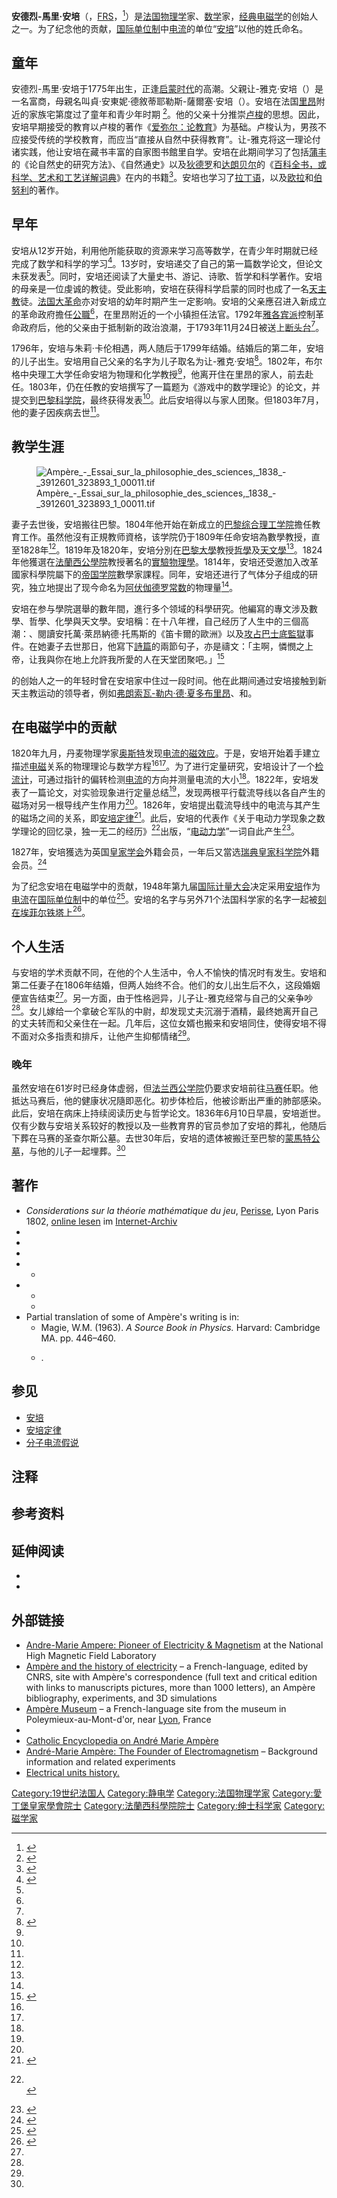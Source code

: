 {{noteTA
|G1=P
|1=zh-hans:国际计量大会;zh-hk:國際計量大會;zh-tw:國際度量衡大會
}}

{{Infobox scientist
| name =  安德烈-馬里·安培<br>André-Marie Ampère
| image = Ampere Andre 1825.jpg
| caption = 
| birth_date = {{birth date|df=yes|1775|1|20}}
| birth_place = {{flag|Kingdom of France}}[[里昂|里昂]]
| death_date = {{death date and age|df=yes|1836|6|10|1775|1|20}}
| death_place = {{flagicon|FRA}} [[七月王朝|法蘭西王國]][[马赛|马赛]]
| nationality = {{FRA}}
| field = [[物理学|物理学]]
| work_institutions = [[巴黎综合理工学院|巴黎综合理工学院]]
| alma_mater = 
| doctoral_advisor = 
| doctoral_students = 
| known_for = [[安培定律|安培定律]]<br>[[安培力定律|安培力定律]]<br>[[右手定则#由旋转设定的方向|安培右手定则]]<br>[[磁矩|安培循环模型]]<br>[[阿伏伽德罗定律|阿伏伽德罗-安培假说]]<br>[[齐次蒙日-安培方程|齐次蒙日-安培方程]]
| author_abbrev_bot = 
| author_abbrev_zoo = 
| religion = [[罗马天主教|罗马天主教]]
| footnotes = 
| signature = André-Marie Ampère signature.svg
}}
'''安德烈-馬里·安培 '''（{{lang-fr|André-Marie Ampère}}，[[FRS|FRS]]，{{bd|1775年|1月20日|1836年|6月10日}}<ref>{{cite book|title=Dictionary of Scientific Biography|url=https://archive.org/details/dictionaryofscie0000unse_s3y8|year=1970|publisher=Charles Scribner's Sons|location=United States of America}}</ref>）是[[法国|法国]][[物理学|物理学]]家、[[数学|数学]]家，[[经典电磁学|经典电磁学]]的创始人之一。为了纪念他的贡献，[[国际单位制|国际单位制]]中[[电流|电流]]的单位“[[安培|安培]]”以他的姓氏命名。

== 童年 ==
安德烈-馬里·安培于1775年出生，正逢[[启蒙时代|启蒙时代]]的高潮。父親让-雅克·安培（{{lang|fr|Jean-Jacques Ampère}}）是一名富商，母親名叫貞·安東妮·德敘蒂耶勒斯-薩爾塞·安培（{{lang|fr|Jeanne Antoinette Desutières-Sarcey Ampère}}）。安培在法国[[里昂|里昂]]附近的家族宅第度过了童年和青少年时期<!-- He spent his childhood and adolescence at the family property at [[Poleymieux-au-Mont-d'Or|Poleymieux-au-Mont-d'Or]] near Lyon.--><ref name="IEEE">{{cite web |url=http://www.ieeeghn.org/wiki/index.php/Andre-Marie_Ampere |title=Andre-Marie Ampere |date= |work=IEEE Global History Network |publisher=IEEE |accessdate=2011-07-21 |archive-date=2013-11-12 |archive-url=https://web.archive.org/web/20131112174308/http://www.ieeeghn.org/wiki/index.php/Andre-Marie_Ampere |dead-url=no }}</ref>。他的父亲十分推崇[[让-雅克·卢梭|卢梭]]的思想。因此，安培早期接受的教育以卢梭的著作《[[爱弥尔：论教育|爱弥尔：论教育]]》为基础。卢梭认为，男孩不应接受传统的学校教育，而应当“直接从自然中获得教育”。让-雅克将这一理论付诸实践，他让安培在藏书丰富的自家图书館里自学。安培在此期间学习了包括[[蒲丰|蒲丰]]的《论自然史的研究方法》、《自然通史》以及[[狄德罗|狄德罗]]和[[达朗贝尔|达朗贝尔]]的《[[百科全书，或科学、艺术和工艺详解词典|百科全书，或科学、艺术和工艺详解词典]]》在内的书籍<ref name="simplyknowledge">{{Cite web |url=http://simplyknowledge.com/popular/biography/andre-marie-ampere |title=Biography of Andre Marie Ampere |access-date=2017-02-05 |archive-date=2017-09-24 |archive-url=https://web.archive.org/web/20170924001701/http://simplyknowledge.com/popular/biography/andre-marie-ampere |dead-url=no }}</ref>。安培也学习了[[拉丁语|拉丁语]]，以及[[欧拉|欧拉]]和[[丹尼尔·伯努利|伯努利]]的著作。

== 早年 ==
安培从12岁开始，利用他所能获取的资源来学习高等数学，在青少年时期就已经完成了数学和科学的学习<ref name="galegroup">{{cite web|title="André Marie Ampère." World of Scientific Discovery.|url=http://ic.galegroup.com/ic/bic1/BiographiesDetailsPage/BiographiesDetailsWindow?disableHighlighting=false&displayGroupName=Biographies&currPage=&scanId=&query=&prodId=BIC1&search_within_results=&p=BIC1&mode=view&catId=&limiter=&display-query=&displayGroups=&contentModules=&action=e&sortBy=&documentId=GALE%7CK1648000012&windowstate=normal&activityType=&failOverType=&commentary=&source=Bookmark&u=ecnu&jsid=fbe601b5e31fcad0a9bb9607d3a6d90e|website=ic.galegroup.com|accessdate=2016-10-19}}</ref>。13岁时，安培递交了自己的第一篇数学论文，但论文未获发表<ref name="IEEE"/>。同时，安培还阅读了大量史书、游记、诗歌、哲学和科学著作。安培的母亲是一位虔诚的教徒。受此影响，安培在获得科学启蒙的同时也成了一名[[天主教|天主教]]徒。[[法国大革命|法国大革命]]亦对安培的幼年时期产生一定影响。安培的父亲應召进入新成立的革命政府擔任[[公務員|公職]]<ref name="simplyknowledge"/>，在里昂附近的一个小镇担任法官。1792年[[雅各宾派|雅各宾派]]控制革命政府后，他的父亲由于抵制新的政治浪潮，于1793年11月24日被送上[[断头台|断头台]]<ref name="IEEE"/>。

1796年，安培与朱莉·卡伦相遇，两人随后于1799年结婚。结婚后的第二年，安培的儿子出生。安培用自己父亲的名字为儿子取名为让-雅克·安培<ref name="iop">{{cite web|author1=B Gee|title=André Marie Ampère (1775-1836)|url=http://iopscience.iop.org/article/10.1088/0031-9120/5/6/308/pdf|website=http://iopscience.iop.org/|accessdate=2016-10-21}}</ref>。1802年，布尔格中央理工大学任命安培为物理和化学教授<ref name="IEEE" />，他离开住在里昂的家人，前去赴任。1803年，仍在任教的安培撰写了一篇题为《游戏中的数学理论》的论文，并提交到[[巴黎科学院|巴黎科学院]]，最终获得发表<ref name="simplyknowledge" />。此后安培得以与家人团聚。但1803年7月，他的妻子因疾病去世<ref name="iop"/>。

== 教学生涯 ==
[[File:Ampère_-_Essai_sur_la_philosophie_des_sciences,_1838_-_3912601_323893_1_00011.tif|thumb]]

妻子去世後，安培搬往巴黎。1804年他开始在新成立的[[巴黎综合理工学院|巴黎综合理工学院]]擔任教育工作。虽然他沒有正規教师資格，该学院仍于1809年任命安培為數學教授，直至1828年<ref name="IEEE" />。1819年及1820年，安培分別在[[巴黎大學|巴黎大學]]教授[[哲學|哲學]]及[[天文學|天文學]]<ref name="galegroup" />。1824年他獲選在[[法蘭西公學院|法蘭西公學院]]教授著名的[[實驗物理學|實驗物理學]]。1814年，安培还受邀加入改革國家科學院屬下的[[帝国学院|帝国学院]]數學家課程。同年，安培还进行了气体分子组成的研究，独立地提出了现今命名为[[阿伏伽德罗常数|阿伏伽德罗常数]]的物理量<ref name="galegroup" />。

安培在参与學院選舉的數年間，進行多个领域的科學研究。他編寫的專文涉及數學、哲學、化學與天文學。安培稱：在十八年裡，自己经历了人生中的三個高潮：{{le|首次領聖餐|First Communion}}、閱讀安托萬·萊昂納德·托馬斯的《笛卡爾的歐洲》以及[[攻占巴士底監獄|攻占巴士底監獄]]事件。在她妻子去世那日，他寫下[[詩篇|詩篇]]的兩節句子，亦是禱文：「主啊，憐憫之上帝，让我與你在地上允許我所愛的人在天堂团聚吧。」<ref>{{cite web | title = Catholic Encyclopedia | work =  | publisher =  | date =  | url = http://www.newadvent.org/cathen/01437c.htm | doi =  | accessdate = 2007-12-29 | archive-date = 2021-03-04 | archive-url = https://web.archive.org/web/20210304161802/https://www.newadvent.org/cathen/01437c.htm | dead-url = no }}</ref>

{{link-en|圣文森特保罗协会|Society of Saint Vincent de Paul}}的创始人之一的{{link-en|弗雷德里克·奥扎纳姆|Frédéric Ozanam}}年轻时曾在安培家中住过一段时间。他在此期间通过安培接触到新天主教运动的领导者，例如[[弗朗索瓦-勒内·德·夏多布里昂|弗朗索瓦-勒内·德·夏多布里昂]]、{{link-en|亨利·拉科代尔|Jean-Baptiste Henri Lacordaire}}和{{link-fr|查尔斯·蒙塔朗贝尔|Charles_de_Montalembert}}。

== 在电磁学中的贡献 ==
1820年九月，丹麦物理学家[[汉斯·奥斯特|奥斯特]]发现[[电流的磁效应|电流的磁效应]]。于是，安培开始着手建立描述[[电|电]][[磁|磁]]关系的物理理论与数学方程<ref name="IEEE" /><ref name="galegroup" />。为了进行定量研究，安培设计了一个[[检流计|检流计]]，可通过指针的偏转检测[[电流|电流]]的方向并测量电流的大小<ref name="simplyknowledge" />。1822年，安培发表了一篇论文，对实验现象进行定量总结<ref name="simplyknowledge" />，发现两根平行载流导线以各自产生的磁场对另一根导线产生作用力<ref name="galegroup" />。1826年，安培提出载流导线中的电流与其产生的磁场之间的关系，即[[安培定律|安培定律]]<ref name="scientibulous">{{cite web|title=ANDRE-MARIE AMPERE’S CONTRIBUTIONS TO THE STUDY OF ELECTROMAGNETISM|url=https://scientibulous.wordpress.com/2012/06/10/andre-ampere-maries-contributions-to-the-study-of-electromagnetism/|accessdate=2017-02-04|archive-date=2021-03-04|archive-url=https://web.archive.org/web/20210304161808/https://scientibulous.wordpress.com/2012/06/10/andre-ampere-maries-contributions-to-the-study-of-electromagnetism/|dead-url=no}}</ref>。此后，安培的代表作《关于电动力学现象之数学理论的回忆录，独一无二的经历》<ref group="注">{{lang-fr|''Mémoire sur la théorie mathématique des phénomènes électrodynamiques uniquement déduite de l’experience''}}<br>{{lang-en|''Memoir on the Mathematical Theory of Electrodynamic Phenomena, Uniquely Deduced from Experience''}}</ref>出版，“[[电动力学|电动力学]]”一词自此产生<ref name="thefamouspeople">{{cite web|title=Andre Marie Ampere Biography|url=http://www.thefamouspeople.com/profiles/andre-marie-ampere-535.php|website=TheFamousPeople|accessdate=2017-02-05|archive-date=2021-03-04|archive-url=https://web.archive.org/web/20210304161813/https://www.thefamouspeople.com/profiles/andre-marie-ampere-535.php|dead-url=no}}</ref>。

1827年，安培獲选为英国[[皇家学会|皇家学会]]外籍会员，一年后又當选[[瑞典皇家科学院|瑞典皇家科学院]]外籍会员。<ref name="royalsociety">{{cite web| url = http://www2.royalsociety.org/DServe/dserve.exe?dsqIni=Dserve.ini&dsqApp=Archive&dsqCmd=Show.tcl&dsqDb=Persons&dsqPos=0&dsqSearch=%28Surname%3D%27ampere%27%29| title = Library and Archive Catalogue|publisher= Royal Society|accessdate = 2012-03-13}}</ref>

为了纪念安培在电磁学中的贡献，1948年第九届[[国际计量大会|国际计量大会]]决定采用[[安培|安培]]作为[[电流|电流]]在[[国际单位制|国际单位制]]中的单位<ref name="BIPM">{{cite web|author1=国际计量局|title=SI Brochure: The International System of Units (SI) [8th edition, 2006; updated in 2014]|url=http://www.bipm.org/en/publications/si-brochure/ampere.html|website=www.bipm.org|accessdate=2017-02-05|archive-date=2017-01-26|archive-url=https://web.archive.org/web/20170126065521/http://www.bipm.org/en/publications/si-brochure/ampere.html|dead-url=no}}</ref>。安培的名字与另外71个法国科学家的名字一起被[[埃菲尔铁塔上所刻的72人列表|刻在埃菲尔铁塔上]]<ref name="toureiffel">{{cite web|title=The 72 names of scientists inscribed on the Eiffel Tower|url=http://www.toureiffel.paris/en/everything-about-the-tower/themed-files/88.html|website=www.toureiffel.paris|accessdate=2017-02-05|deadurl=yes|archiveurl=https://web.archive.org/web/20170212232554/http://www.toureiffel.paris/en/everything-about-the-tower/themed-files/88.html|archivedate=2017-02-12}}</ref>。

== 个人生活 ==
与安培的学术贡献不同，在他的个人生活中，令人不愉快的情况时有发生。安培和第二任妻子在1806年结婚，但两人始终不合。他们的女儿出生后不久，这段婚姻便宣告结束<ref name="thefamouspeople" />。另一方面，由于性格迥异，儿子让-雅克经常与自己的父亲争吵<ref name="simplyknowledge" />。女儿嫁给一个拿破仑军队的中尉，却发现丈夫沉溺于酒精，最终她离开自己的丈夫转而和父亲住在一起。几年后，这位女婿也搬来和安培同住，使得安培不得不面对众多指责和排斥，让他产生抑郁情绪<ref name="simplyknowledge" />。

=== 晚年 ===
虽然安培在61岁时已经身体虚弱，但[[法兰西公学院|法兰西公学院]]仍要求安培前往[[马赛|马赛]]任职。他抵达马赛后，他的健康状况隨即恶化。初步体检后，他被诊断出严重的肺部感染。此后，安培在病床上持续阅读历史与哲学论文。1836年6月10日早晨，安培逝世。仅有少数与安培关系较好的教授以及一些教育界的官员参加了安培的葬礼，他随后下葬在马赛的圣查尔斯公墓。去世30年后，安培的遗体被搬迁至巴黎的[[蒙馬特公墓|蒙馬特公墓]]，与他的儿子一起埋葬。<ref name="simplyknowledge" />

== 著作 ==
* ''Considerations sur la théorie mathématique du jeu'', [[Perisse_Frères|Perisse]], Lyon Paris 1802, [https://archive.org/details/considerationssu00ampuoft online lesen] im [[Internet_Archive|Internet-Archiv]]
* {{citation/core
|Surname1=André-Marie Ampère
|Authorlink1=
|EditorSurname1=
|Periodical=
|Title=Recueil d'observations électro-dynamiques 
: contenant divers mémoires, notices, extraits de lettres ou d'ouvrages périodiques sur les sciences, relatifs a l'action mutuelle de deux courans électriques, à celle qui existe entre un courant électrique et un aimant ou le globe terrestre, et à celle de deux aimans l'un sur l'autre
|Edition=
|Volume=
|Issue=
|Publisher=Chez Crochard
|PublicationPlace=
|Year=1822
|At=
|IncludedWorkTitle=
|ISBN=
|ISSN=
|Date=  1822
|TransItalic=
|language=fr
|Other=
|ARXIV=
|DOI=
|URL={{Google Buch| BuchID = -EZOso9TN70C| Seite = 1| Linktext= online lesen}}
|AccessDate=2010-9-26
|Comment=
<!---->
}}
* {{citation/core
|Surname1=André-Marie Ampère, Babinet (Jacques, M.)
|Authorlink1=
|EditorSurname1=
|Periodical=
|Title=Exposé des nouvelles découvertes sur l'électricité et le magnétisme 
|Edition=
|Volume=
|Issue=
|Publisher=Chez Méquignon-Marvis
|PublicationPlace=
|Year=1822
|At=
|IncludedWorkTitle=
|ISBN=
|ISSN=
|Date=  1822
|TransItalic=
|language=de
|Other=
|ARXIV=
|DOI=
|URL={{Google Buch| BuchID = tBoAAAAAQAAJ| Linktext= online lesen}}
|AccessDate=2010-9-26
|Comment=
<!---->
}}
* {{citation/core
|Surname1=André-Marie Ampère
|Authorlink1=
|EditorSurname1=
|Periodical=
|Title=Description d'un appareil électro-dynamique 
|Edition=
|Volume=
|Issue=
|Publisher=Chez Crochard … et Bachelie
|PublicationPlace=
|Year=1824
|At=
|IncludedWorkTitle=
|ISBN=
|ISSN=
|Date=  1824
|TransItalic=
|language=de
|Other=
|ARXIV=
|DOI=
|URL={{Google Buch| BuchID = -dsEAAAAYAAJ| Linktext= online lesen}}
|AccessDate=2010-9-26
|Comment=
<!---->
}}
* {{citation/core
|Surname1=André-Marie Ampère
|Authorlink1=
|EditorSurname1=
|Periodical=
|Title=Théorie des phénomènes électro-dynamiques, uniquement déduite de l'expérience 
|Edition=
|Volume=
|Issue=
|Publisher=Méquignon-Marvis
|PublicationPlace=
|Year=1826
|At=
|IncludedWorkTitle=
|ISBN=
|ISSN=
|Date=  1826
|TransItalic=
|language=de
|Other=
|ARXIV=
|DOI=
|URL={{Google Buch| BuchID = LzcVAAAAQAAJ| Linktext= online lesen}}
|AccessDate=2010-9-26
|Comment=
<!---->
}}
** {{citation/core
|Surname1=André-Marie Ampère
|Authorlink1=
|EditorSurname1=
|Periodical=
|Title=Théorie mathématique des phénomènes électro-dynamiques: uniquement déduite de l'expérience 
|Edition=
|Volume=
|Issue=
|Publisher=A. Hermann
|PublicationPlace=
|Year=1883 (Neuauflage)
|At=
|IncludedWorkTitle=
|ISBN=
|ISSN=
|Date=  1883 (Neuauflage)
|TransItalic=
|language=de
|Other=
|ARXIV=
|DOI=
|URL=[https://archive.org/details/thoriemathmatiq00ampgoog online lesen] im [[Internet_Archive|Internet-Archiv]]
|AccessDate=2010-09-26
|Comment=
<!---->
}}
* {{citation/core
|Surname1=André-Marie Ampère
|Authorlink1=
|EditorSurname1=
|Periodical=
|Title=Essai sur la philosophie des sciences, ou, Exposition analytique d'une classification naturelle de toutes les connaissances humaines 
|Edition=
|Volume=
|Issue=
|Publisher=Chez Bachelier
|PublicationPlace=
|Year=1834
|At=
|IncludedWorkTitle=
|ISBN=
|ISSN=
|Date=  1834
|TransItalic=
|language=de
|Other=
|ARXIV=
|DOI=
|URL={{Google Buch| BuchID = j4QPAAAAQAAJ| Linktext= online lesen}}
|AccessDate=2010-9-26
|Comment=
<!---->
}}
** {{citation/core
|Surname1=André-Marie Ampère
|Authorlink1=
|EditorSurname1=
|Periodical=
|Title=Essai sur la philosophie des sciences 
|Edition=
|Volume=Bd. 1
|Issue=
|Publisher=Chez Bachelier
|PublicationPlace=
|Year=1834
|At=
|IncludedWorkTitle=
|ISBN=
|ISSN=
|Date=  1834
|TransItalic=
|language=de
|Other=
|ARXIV=
|DOI=
|URL={{Google Buch| BuchID = OPcOAAAAQAAJ | Linktext= online lesen}}
|AccessDate=2010-9-26
|Comment=
<!---->
}}
** {{citation/core
|Surname1=André-Marie Ampère
|Authorlink1=
|EditorSurname1=
|Periodical=
|Title=Essai sur la philosophie des sciences 
|Edition=
|Volume=Bd. 2
|Issue=
|Publisher=Bachelier
|PublicationPlace=
|Year=1843
|At=
|IncludedWorkTitle=
|ISBN=
|ISSN=
|Date=  1843
|TransItalic=
|language=de
|Other=
|ARXIV=
|DOI=
|URL={{Google Buch| BuchID = ltAEAAAAYAAJ | Linktext= online lesen}}
|AccessDate=2010-9-26
|Comment=
<!---->
}}
* Partial translation of some of Ampère's writing is in:
** Magie, W.M. (1963). ''A Source Book in Physics.'' Harvard: Cambridge MA. pp. 446–460.
** {{cite book|title=The Tests of Time: Readings in the Development of Physical Theory|year=2003|publisher=Princeton University Press|location=Princeton|isbn=978-0691090856|pages=157–162|editor1=Lisa M. Dolling |editor2=Arthur F. Gianelli |editor3=Glenn N. Statile }}.

== 参见 ==
* [[安培|安培]]
* [[安培定律|安培定律]]
* [[分子电流假说|分子电流假说]]

== 注释 ==
{{Reflist|group="注"}}

== 参考资料 ==
{{Reflist}}

== 延伸阅读 ==
* {{cite encyclopedia | last = Williams | first = L. Pearce | title = Ampère, André-Marie | encyclopedia = [[Dictionary_of_Scientific_Biography|Dictionary of Scientific Biography]] | volume = 1 | pages = 139–147  | publisher = Charles Scribner's Sons | location = New York | year=  1970 | isbn = 0-684-10114-9}}
* {{cite book|title=André-Marie Ampère|first=James R. |last=Hofmann |publisher=Blackwell |place=Oxford |year=1995 |ISBN=063117849X}}

== 外部链接 ==
{{Commons}}
{{Wikiquote}}
{{Wikisource author}}
*[https://nationalmaglab.org/education/magnet-academy/history-of-electricity-magnetism/pioneers/andre-marie-ampere Andre-Marie Ampere: Pioneer of Electricity & Magnetism] {{Wayback|url=https://nationalmaglab.org/education/magnet-academy/history-of-electricity-magnetism/pioneers/andre-marie-ampere |date=20210304161832 }} at the National High Magnetic Field Laboratory
* [http://www.ampere.cnrs.fr Ampère and the history of electricity] {{Wayback|url=http://www.ampere.cnrs.fr/ |date=20210304161836 }} – a French-language, edited by CNRS, site with Ampère's correspondence (full text and critical edition with links to manuscripts pictures, more than 1000 letters), an Ampère bibliography, experiments, and 3D simulations
* [https://web.archive.org/web/20080418102502/http://musee-ampere.univ-lyon1.fr/ Ampère Museum] – a French-language site from the museum in Poleymieux-au-Mont-d'or, near [[Lyon|Lyon]], France
* {{MacTutor Biography|id=Ampere}}
* [http://www.newadvent.org/cathen/01437c.htm Catholic Encyclopedia on André Marie Ampère] {{Wayback|url=http://www.newadvent.org/cathen/01437c.htm |date=20210304161802 }}
* [http://www.juliantrubin.com/bigten/ampereexperiments.html André-Marie Ampère: The Founder of Electromagnetism] {{Wayback|url=http://www.juliantrubin.com/bigten/ampereexperiments.html |date=20201127013722 }} – Background information and related experiments
* [http://histoires-de-sciences.over-blog.fr/2013/11/electrical-units-history.html Electrical units history.] {{Wayback|url=http://histoires-de-sciences.over-blog.fr/2013/11/electrical-units-history.html |date=20210310085932 }}

{{电磁学}}
{{以人名命名的国际单位制单位}}
{{Authority control}}

{{DEFAULTSORT:Ampere, Andre-Marie}}

[[Category:19世纪法国人|Category:19世纪法国人]]
[[Category:静电学|Category:静电学]]
[[Category:法国物理学家|Category:法国物理学家]]
[[Category:愛丁堡皇家學會院士|Category:愛丁堡皇家學會院士]]
[[Category:法蘭西科學院院士|Category:法蘭西科學院院士]]
[[Category:绅士科学家|Category:绅士科学家]]
[[Category:磁学家|Category:磁学家]]